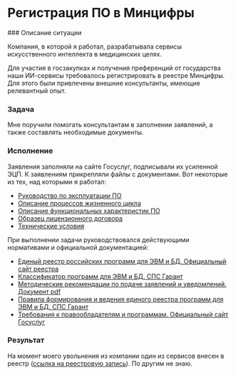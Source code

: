 
<br />

# Регистрация ПО в Минцифры

<Steps>
### Описание ситуации

Компания, в которой я работал, разрабатывала сервисы искусственного интеллекта в медицинских целях. 

Для участия в госзакупках и получения преференций от государства наши ИИ-сервисы требовалось регистрировать в реестре Минцифры. Для этого были привлечены внешние консультанты, имеющие релевантный опыт.

### Задача

Мне поручили помогать консультантам в заполнении заявлений, а также составлять необходимые документы.

### Исполнение

Заявления заполняли на сайте Госуслуг, подписывали их усиленной ЭЦП. К заявлениям прикрепляли файлы с документами. Вот некоторые из тех, над которыми я работал:

- [Руководство по эксплуатации ПО](../docs/rukovodstvo-po-ekspluatatsii-po.mdx)
- [Описание процессов жизненного цикла](../docs/opisaniye-protsessov-zhiznennogo-tsikla.mdx)
- [Описание функциональных характеристик ПО](../docs/opisaniye-funktsionalnykh-kharakteristik.mdx)
- [Образец лицензионного договора](../docs/obrazets-litsenzionnogo-dogovora.mdx)
- [Технические условия](../docs/tekhnicheskiye-usloviya.mdx)

При выполнении задачи руководствовался действующими нормативами и официальной документацией:

- [Единый реестр российских программ для ЭВМ и БД. Официальный сайт реестра](https://reestr.digital.gov.ru)
- [Классификатор программ для ЭВМ и БД. СПС Гарант](https://base.garant.ru/74832091/)
- [Методические рекомендации по подаче заявлений и уведомлений. Документ pdf](https://reestr.digital.gov.ru/upload/documents/Методичка_Подача_заявления.pdf)
- [Правила формирования и ведения единого реестра программ для ЭВМ и БД. СПС Гарант](https://base.garant.ru/71252170/)
- [Требования к правообладателям и программам. Официальный сайт Госуслуг](https://www.gosuslugi.ru/reestrpo)

### Результат

На момент моего увольнения из компании один из сервисов внесен в реестр ([ссылка на реестровую запись](https://reestr.digital.gov.ru/reestr/1910660/)). По другим не знаю.

</Steps>